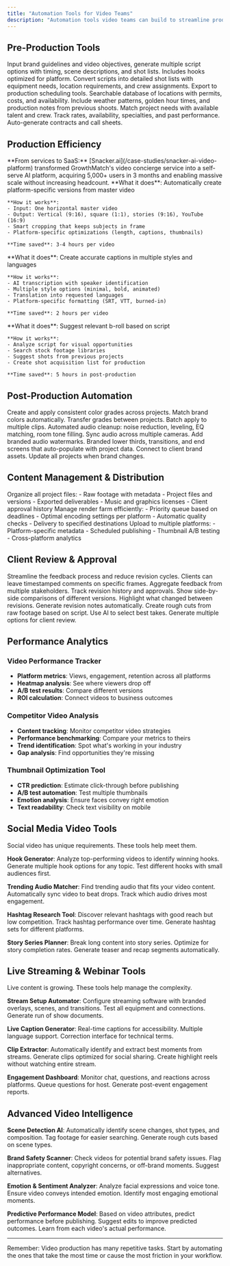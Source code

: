 ```yaml
---
title: "Automation Tools for Video Teams"
description: "Automation tools video teams can build to streamline production and scale creative output"
---
```


## Pre-Production Tools

<CardGroup cols={2}>
  <Card title="Script Generator from Brief" icon="file-lines">
    Input brand guidelines and video objectives, generate multiple script options with timing, scene descriptions, and shot lists. Includes hooks optimized for platform.
  </Card>

  <Card title="Shot List Automation" icon="list-check">
    Convert scripts into detailed shot lists with equipment needs, location requirements, and crew assignments. Export to production scheduling tools.
  </Card>

  <Card title="Location Scout Database" icon="location-dot">
    Searchable database of locations with permits, costs, and availability. Include weather patterns, golden hour times, and production notes from previous shoots.
  </Card>

  <Card title="Talent & Crew Matcher" icon="users">
    Match project needs with available talent and crew. Track rates, availability, specialties, and past performance. Auto-generate contracts and call sheets.
  </Card>
</CardGroup>

## Production Efficiency

<Note>
**From services to SaaS:** [Snacker.ai](/case-studies/snacker-ai-video-platform) transformed GrowthMatch's video concierge service into a self-serve AI platform, acquiring 5,000+ users in 3 months and enabling massive scale without increasing headcount.
</Note>

<AccordionGroup>
  <Accordion title="Multi-Platform Video Formatter">
    **What it does**: Automatically create platform-specific versions from master video

    **How it works**:
    - Input: One horizontal master video
    - Output: Vertical (9:16), square (1:1), stories (9:16), YouTube (16:9)
    - Smart cropping that keeps subjects in frame
    - Platform-specific optimizations (length, captions, thumbnails)

    **Time saved**: 3-4 hours per video
  </Accordion>

  <Accordion title="Automated Subtitle Generator">
    **What it does**: Create accurate captions in multiple styles and languages

    **How it works**:
    - AI transcription with speaker identification
    - Multiple style options (minimal, bold, animated)
    - Translation into requested languages
    - Platform-specific formatting (SRT, VTT, burned-in)

    **Time saved**: 2 hours per video
  </Accordion>

  <Accordion title="B-Roll Suggestion Engine">
    **What it does**: Suggest relevant b-roll based on script

    **How it works**:
    - Analyze script for visual opportunities
    - Search stock footage libraries
    - Suggest shots from previous projects
    - Create shot acquisition list for production

    **Time saved**: 5 hours in post-production
  </Accordion>
</AccordionGroup>

## Post-Production Automation

<Tabs>
  <Tab title="Color Grading Presets">
    Create and apply consistent color grades across projects. Match brand colors automatically. Transfer grades between projects. Batch apply to multiple clips.
  </Tab>

  <Tab title="Audio Enhancement Pipeline">
    Automated audio cleanup: noise reduction, leveling, EQ matching, room tone filling. Sync audio across multiple cameras. Add branded audio watermarks.
  </Tab>

  <Tab title="Motion Graphics Templates">
    Branded lower thirds, transitions, and end screens that auto-populate with project data. Connect to client brand assets. Update all projects when brand changes.
  </Tab>
</Tabs>

## Content Management & Distribution

<Steps>
  <Step title="Video Asset Manager">
    Organize all project files:
    - Raw footage with metadata
    - Project files and versions
    - Exported deliverables
    - Music and graphics licenses
    - Client approval history
  </Step>

  <Step title="Render Queue Optimizer">
    Manage render farm efficiently:
    - Priority queue based on deadlines
    - Optimal encoding settings per platform
    - Automatic quality checks
    - Delivery to specified destinations
  </Step>

  <Step title="Distribution Scheduler">
    Upload to multiple platforms:
    - Platform-specific metadata
    - Scheduled publishing
    - Thumbnail A/B testing
    - Cross-platform analytics
  </Step>
</Steps>

## Client Review & Approval

<Info>
Streamline the feedback process and reduce revision cycles.
</Info>

<Card title="Frame-Accurate Review Tool">
  Clients can leave timestamped comments on specific frames. Aggregate feedback from multiple stakeholders. Track revision history and approvals.
</Card>

<Card title="Version Comparison Tool">
  Show side-by-side comparisons of different versions. Highlight what changed between revisions. Generate revision notes automatically.
</Card>

<Card title="Automated Rough Cut Generator">
  Create rough cuts from raw footage based on script. Use AI to select best takes. Generate multiple options for client review.
</Card>

## Performance Analytics

### Video Performance Tracker
- **Platform metrics**: Views, engagement, retention across all platforms
- **Heatmap analysis**: See where viewers drop off
- **A/B test results**: Compare different versions
- **ROI calculation**: Connect videos to business outcomes

### Competitor Video Analysis
- **Content tracking**: Monitor competitor video strategies
- **Performance benchmarking**: Compare your metrics to theirs
- **Trend identification**: Spot what's working in your industry
- **Gap analysis**: Find opportunities they're missing

### Thumbnail Optimization Tool
- **CTR prediction**: Estimate click-through before publishing
- **A/B test automation**: Test multiple thumbnails
- **Emotion analysis**: Ensure faces convey right emotion
- **Text readability**: Check text visibility on mobile

## Social Media Video Tools

<Tip>
Social video has unique requirements. These tools help meet them.
</Tip>

**Hook Generator**: Analyze top-performing videos to identify winning hooks. Generate multiple hook options for any topic. Test different hooks with small audiences first.

**Trending Audio Matcher**: Find trending audio that fits your video content. Automatically sync video to beat drops. Track which audio drives most engagement.

**Hashtag Research Tool**: Discover relevant hashtags with good reach but low competition. Track hashtag performance over time. Generate hashtag sets for different platforms.

**Story Series Planner**: Break long content into story series. Optimize for story completion rates. Generate teaser and recap segments automatically.

## Live Streaming & Webinar Tools

<Note>
Live content is growing. These tools help manage the complexity.
</Note>

**Stream Setup Automator**: Configure streaming software with branded overlays, scenes, and transitions. Test all equipment and connections. Generate run of show documents.

**Live Caption Generator**: Real-time captions for accessibility. Multiple language support. Correction interface for technical terms.

**Clip Extractor**: Automatically identify and extract best moments from streams. Generate clips optimized for social sharing. Create highlight reels without watching entire stream.

**Engagement Dashboard**: Monitor chat, questions, and reactions across platforms. Queue questions for host. Generate post-event engagement reports.

## Advanced Video Intelligence

**Scene Detection AI**: Automatically identify scene changes, shot types, and composition. Tag footage for easier searching. Generate rough cuts based on scene types.

**Brand Safety Scanner**: Check videos for potential brand safety issues. Flag inappropriate content, copyright concerns, or off-brand moments. Suggest alternatives.

**Emotion & Sentiment Analyzer**: Analyze facial expressions and voice tone. Ensure video conveys intended emotion. Identify most engaging emotional moments.

**Predictive Performance Model**: Based on video attributes, predict performance before publishing. Suggest edits to improve predicted outcomes. Learn from each video's actual performance.

---

Remember: Video production has many repetitive tasks. Start by automating the ones that take the most time or cause the most friction in your workflow.